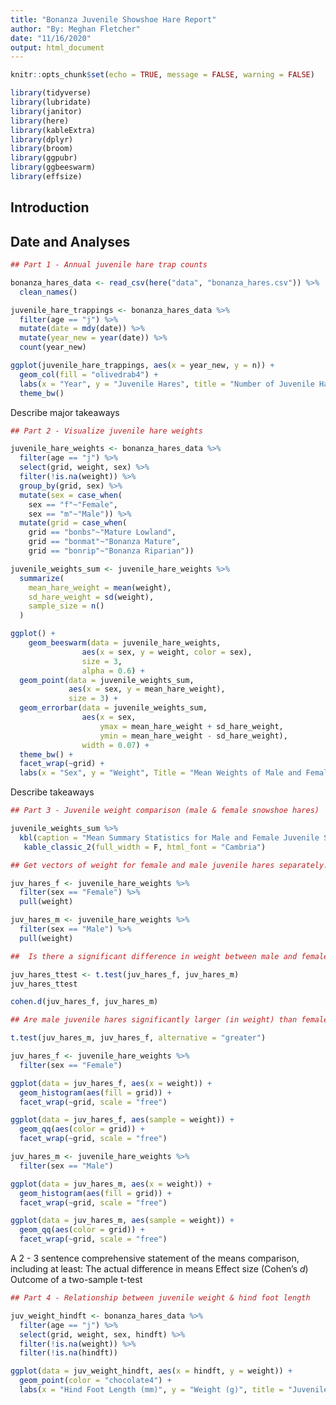 ```yaml
---
title: "Bonanza Juvenile Showshoe Hare Report"
author: "By: Meghan Fletcher"
date: "11/16/2020"
output: html_document
---
```


```r
knitr::opts_chunk$set(echo = TRUE, message = FALSE, warning = FALSE)

library(tidyverse)
library(lubridate)
library(janitor)
library(here)
library(kableExtra)
library(dplyr)
library(broom)
library(ggpubr)
library(ggbeeswarm)
library(effsize)
```

## Introduction

## Date and Analyses

```r
## Part 1 - Annual juvenile hare trap counts

bonanza_hares_data <- read_csv(here("data", "bonanza_hares.csv")) %>% 
  clean_names()

juvenile_hare_trappings <- bonanza_hares_data %>% 
  filter(age == "j") %>% 
  mutate(date = mdy(date)) %>%
  mutate(year_new = year(date)) %>% 
  count(year_new)

ggplot(juvenile_hare_trappings, aes(x = year_new, y = n)) +
  geom_col(fill = "olivedrab4") +
  labs(x = "Year", y = "Juvenile Hares", title = "Number of Juvenile Hares Trapped by Year from 1999 to 2012") +
  theme_bw()

```


Describe major takeaways


```r
## Part 2 - Visualize juvenile hare weights

juvenile_hare_weights <- bonanza_hares_data %>% 
  filter(age == "j") %>% 
  select(grid, weight, sex) %>% 
  filter(!is.na(weight)) %>% 
  group_by(grid, sex) %>% 
  mutate(sex = case_when(
    sex == "f"~"Female", 
    sex == "m"~"Male")) %>% 
  mutate(grid = case_when(
    grid == "bonbs"~"Mature Lowland",
    grid == "bonmat"~"Bonanza Mature",
    grid == "bonrip"~"Bonanza Riparian"))

juvenile_weights_sum <- juvenile_hare_weights %>% 
  summarize(
    mean_hare_weight = mean(weight),
    sd_hare_weight = sd(weight),
    sample_size = n()
  )

ggplot() +
    geom_beeswarm(data = juvenile_hare_weights, 
                aes(x = sex, y = weight, color = sex),
                size = 3,
                alpha = 0.6) +
  geom_point(data = juvenile_weights_sum, 
             aes(x = sex, y = mean_hare_weight),
             size = 3) +
  geom_errorbar(data = juvenile_weights_sum,
                aes(x = sex,
                    ymax = mean_hare_weight + sd_hare_weight,
                    ymin = mean_hare_weight - sd_hare_weight),
                width = 0.07) +
  theme_bw() +
  facet_wrap(~grid) +
  labs(x = "Sex", y = "Weight", Title = "Mean Weights of Male and Female Snowshoe Hares Across 3 Study Sites")
```

Describe takeaways


```r
## Part 3 - Juvenile weight comparison (male & female snowshoe hares)

juvenile_weights_sum %>% 
  kbl(caption = "Mean Summary Statistics for Male and Female Juvenile Showshoe Hare Weights") %>% 
   kable_classic_2(full_width = F, html_font = "Cambria")

```

```r
## Get vectors of weight for female and male juvenile hares separately.

juv_hares_f <- juvenile_hare_weights %>% 
  filter(sex == "Female") %>% 
  pull(weight)

juv_hares_m <- juvenile_hare_weights %>% 
  filter(sex == "Male") %>% 
  pull(weight)

##  Is there a significant difference in weight between male and female juvenile snowshoe hares?

juv_hares_ttest <- t.test(juv_hares_f, juv_hares_m)
juv_hares_ttest

cohen.d(juv_hares_f, juv_hares_m)

## Are male juvenile hares significantly larger (in weight) than female juvenile hares?

t.test(juv_hares_m, juv_hares_f, alternative = "greater")
```

```r
juv_hares_f <- juvenile_hare_weights %>% 
  filter(sex == "Female")

ggplot(data = juv_hares_f, aes(x = weight)) +
  geom_histogram(aes(fill = grid)) +
  facet_wrap(~grid, scale = "free")

ggplot(data = juv_hares_f, aes(sample = weight)) +
  geom_qq(aes(color = grid)) +
  facet_wrap(~grid, scale = "free")
```

```r
juv_hares_m <- juvenile_hare_weights %>% 
  filter(sex == "Male")

ggplot(data = juv_hares_m, aes(x = weight)) +
  geom_histogram(aes(fill = grid)) +
  facet_wrap(~grid, scale = "free")

ggplot(data = juv_hares_m, aes(sample = weight)) +
  geom_qq(aes(color = grid)) +
  facet_wrap(~grid, scale = "free")
```


A 2 - 3 sentence comprehensive statement of the means comparison, including at least:
The actual difference in means
Effect size (Cohen's *d*)
Outcome of a two-sample t-test

```r
## Part 4 - Relationship between juvenile weight & hind foot length

juv_weight_hindft <- bonanza_hares_data %>% 
  filter(age == "j") %>% 
  select(grid, weight, sex, hindft) %>% 
  filter(!is.na(weight)) %>% 
  filter(!is.na(hindft))

ggplot(data = juv_weight_hindft, aes(x = hindft, y = weight)) +
  geom_point(color = "chocolate4") +
  labs(x = "Hind Foot Length (mm)", y = "Weight (g)", title = "Juvenile Snowshoe Hare Weight Compared  to Hind Foot Length")

```
































